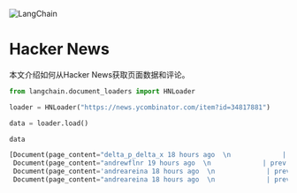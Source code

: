 

<Head>
  <script>
    {
      `(function() {
         var _hmt = _hmt || [];
(function() {
  var hm = document.createElement("script");
  hm.src = "https://hm.baidu.com/hm.js?e60fb290e204e04c5cb6f79b0ac1e697";
  var s = document.getElementsByTagName("script")[0]; 
  s.parentNode.insertBefore(hm, s);
})();
       })();`
    }
  </script>
</Head>

![LangChain](https://pica.zhimg.com/50/v2-56e8bbb52aa271012541c1fe1ceb11a2_r.gif)





Hacker News
=============================================================

本文介绍如何从Hacker News获取页面数据和评论。
 







```python
from langchain.document_loaders import HNLoader

```










```python
loader = HNLoader("https://news.ycombinator.com/item?id=34817881")

```










```python
data = loader.load()

```










```python
data

```








```python
[Document(page_content="delta_p_delta_x 18 hours ago  \n             | next [–] \n\nAstrophysical and cosmological simulations are often insightful. They're also very cross-disciplinary; besides the obvious astrophysics, there's networking and sysadmin, parallel computing and algorithm theory (so that the simulation programs are actually fast but still accurate), systems design, and even a bit of graphic design for the visualisations.Some of my favourite simulation projects:- IllustrisTNG: https://www.tng-project.org/- SWIFT: https://swift.dur.ac.uk/- CO5BOLD: https://www.astro.uu.se/~bf/co5bold_main (which produced these animations of a red-giant star: https://www.astro.uu.se/~bf/movie/AGBmovie)- AbacusSummit: https://abacussummit.readthedocs.io/en/latest/And I can add the simulations in the article, too.\n \nreply", lookup_str='', metadata={'source': 'https://news.ycombinator.com/item?id=34817881', 'title': 'What Lights the Universe’s Standard Candles?'}, lookup_index=0),
 Document(page_content="andrewflnr 19 hours ago  \n             | prev | next [–] \n\nWhoa. I didn't know the accretion theory of Ia supernovae was dead, much less that it had been since 2011.\n \nreply", lookup_str='', metadata={'source': 'https://news.ycombinator.com/item?id=34817881', 'title': 'What Lights the Universe’s Standard Candles?'}, lookup_index=0),
 Document(page_content='andreareina 18 hours ago  \n             | prev | next [–] \n\nThis seems  to be the paper https://academic.oup.com/mnras/article/517/4/5260/6779709\n \nreply', lookup_str='', metadata={'source': 'https://news.ycombinator.com/item?id=34817881', 'title': 'What Lights the Universe’s Standard Candles?'}, lookup_index=0),
 Document(page_content="andreareina 18 hours ago  \n             | prev [–] \n\nWouldn't double detonation show up as variance in the brightness?\n \nreply", lookup_str='', metadata={'source': 'https://news.ycombinator.com/item?id=34817881', 'title': 'What Lights the Universe’s Standard Candles?'}, lookup_index=0)]

```







